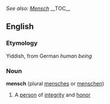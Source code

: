 ''See also: [[Mensch]]''
{{wikipedia}}
__TOC__
==English==
===Etymology===
Yiddish, from German ''human being''

===Noun===
'''mensch'''  (plural [[mensches]] or [[menschen]])
#A [[person]] of [[integrity]] and [[honor]]